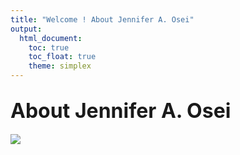 ```yaml
---
title: "Welcome ! About Jennifer A. Osei"
output: 
  html_document:
    toc: true
    toc_float: true
    theme: simplex 
---
```


##  <font size="6"> About Jennifer A. Osei </font> 



![](image/Jennifer Osei yay.jpg)



